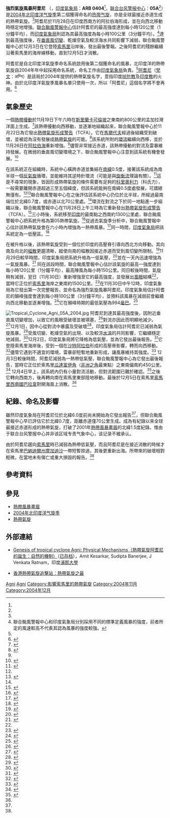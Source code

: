 {{Infobox Hurricane
|Name=強烈氣旋風暴阿耆尼<br />{{lang|en|Severe Cyclonic Storm Agni}}
|Type=熱帶氣旋
|Year=2004
|Basin=NIO
|Image location=Cyclone Agni.jpg
|Image name=位於赤道以北，形成後不久的氣旋阿耆尼
|Formed=2004年11月28日
|Dissipated=2004年12月2日
|3-min winds=55<!--NMC：33m/s-->
|1-min winds=65
|Pressure=994
|Damages=none
|Fatalities=無報導
|Areas=[[索馬里|索馬里]]
|Hurricane season=[[2004年北印度洋氣旋季|2004年北印度洋氣旋季]]
}}
'''強烈氣旋風暴阿耆尼''' （{{lang-en|Severe Cyclonic Storm Agni}}，[[印度氣象局|印度氣象局]]：'''ARB 0404'''<ref name="naming"/>，[[联合台风警报中心|联合台风警报中心]]：'''05A'''<ref name="jtwc"/>）是[[2004年北印度洋气旋季|2004年北印度洋气旋季]]第二個獲得命名的[[热带气旋|热带气旋]]，亦是全球最接近赤道生成的熱帶氣旋。<ref name="jtwc"/>阿耆尼於11月28日在印度西南方的阿拉伯海形成，並在向西北移動時穩定地增強。[[聯合颱風警報中心|聯合颱風警報中心]]估計阿耆尼的最高強度達到每小時120公里（1分鐘平均），而[[印度氣象局|印度氣象局]]則認為其最高強度為每小時100公里（3分鐘平均）。<ref>聯合颱風警報中心和印度氣象局分別採用不同的標準定義風暴的強度，前者所定的風速較高不代表其認為風暴的強度較強。</ref>達到最高強度後，在[[風切變#垂直風切變|垂直風切變]]、乾燥空氣及較涼海水共同影響下減弱，聯合颱風警報中心於12月3日在它登陸[[索馬里|索馬里]]沿岸後，發出最後警報。之後阿耆尼的殘餘繼續沿著索馬里的海岸線移動，直到12月5日才消散。

阿耆尼是自北印度洋氣旋季命名系統啟用後第二個獲命名的風暴，北印度洋的熱帶氣旋自2004年年中起採用命名系統，命名工作由[[印度氣象局|印度氣象局]]負責。<ref name="naming"/>[[阿耆尼|阿耆尼]]（[[梵文|梵文]]：अग्नि）是該局於2004年提供的熱帶氣旋名字，意指印度[[吠陀教|吠陀教]]及[[印度教|印度教]]的火神。由於北印度洋氣旋季風暴名單只使用一次，所以「阿耆尼」這個名字將不會再用。<ref name="naming">{{cite web|author=世界氣象組織|date=2005-07-01|script-title=Fact Sheet: Tropical Cyclone Naming|trans_title=資料概覽：熱帶氣旋命名|accessdate=2009-01-05|url=http://www.wmo.int/pages/prog/www/tcp/documents/FactShtTCNames1July05.pdf|format=PDF|archive-date=2013-11-09|archive-url=https://web.archive.org/web/20131109133043/http://www.wmo.int/pages/prog/www/tcp/documents/FactShtTCNames1July05.pdf|dead-url=no}}</ref>

== 氣象歷史 ==
{{storm path|Agni 2004 track.png}}
一個[[熱帶擾動|熱帶擾動]]於11月19日下午六時在[[斯里蘭卡|斯里蘭卡]][[可倫坡|可倫坡]]之東南約800公里的孟加拉灣洋面上生成。<ref name="mmm">{{cite web|author=Amit Kesarkar, Sudipta Banerjee, J Venkata Ratnam |year=2006 |script-title=Genesis of tropical cyclone Agni: Physical Mechanisms |trans_title=熱帶氣旋阿耆尼的誕生：自然的機制） |publisher=印度[[浦那大學|浦那大學]] |accessdate=2009-01-04 |url=http://www.mmm.ucar.edu/wrf/users/workshops/WS2006/abstracts/PSession03/P3_2_Kesarkar.pdf |archiveurl=https://web.archive.org/web/20110716111636/http://www.mmm.ucar.edu/wrf/users/workshops/WS2006/abstracts/PSession03/P3_2_Kesarkar.pdf |archivedate=2011-07-16 |format=PDF |deadurl=yes }}</ref>該熱帶擾動向西移動，並逐漸地組織起來，聯合颱風警報中心於11月22日為它發出[[熱帶氣旋形成警告|熱帶氣旋形成警告]]（TCFA）。它在[[馬爾代夫|馬爾代夫]]經過後組織受到破壞，並被認為沒有發展成[[熱帶氣旋|熱帶氣旋]]的可能。<ref name="gp">{{cite web|author=Gary Padgett|date=2005-05-17|script-title=November 2004 Worldwide Tropical Cyclone Summary|trans_title=2004年世界熱帶氣旋總結|accessdate=2009-01-04|url=http://www.australiasevereweather.com/cyclones/2005/summ0411.htm|archive-date=2008-09-28|archive-url=https://web.archive.org/web/20080928215535/http://www.australiasevereweather.com/cyclones/2005/summ0411.htm|dead-url=no}}</ref>該系統所附的[[大氣環流|環流]]繼續向西移，並於11月26日在[[阿拉伯海|阿拉伯海]]重新增強。<ref name="mmm"/>儘管非常接近赤道，該熱帶擾動的對流及雷暴維持發展。在微弱的垂直風切變環境之下，聯合颱風警報中心注意到該系統有機會發展。<ref>{{cite web|author=Pitts, Klinzmann, & Funk|date=2004-11-26|script-title=Significant Tropical Weather Advisory for the Indian Ocean|trans_title=印度洋重要熱帶天氣報告|publisher=聯合颱風警報中心|accessdate=2009-01-04|url=ftp://ftp.met.fsu.edu/pub/weather/tropical/GuamStuff/2004/Nov/2004112618-ABIO.PGTW}}{{dead link|date=2018年1月 |bot=InternetArchiveBot |fix-attempted=yes }}</ref> 

在該系統正在組織時，系統中心橫跨赤道並集結在[[緯度|南緯]]0.5度，接著該系統成為南半球一個[[反氣旋|反氣旋]]循環，並能維持其逆時針環流（可能是與[[旋衡流|旋衡流]]理論有關）。<ref>{{cite web|title=香港熱帶氣旋追擊站：熱帶氣旋之最（世界之最）－最接近赤道的熱帶氣旋|url=http://www.hkcoc.com/topestcyc.htm#最近赤道|accessdate=2009-07-21|archive-date=2009-08-26|archive-url=https://web.archive.org/web/20090826174007/http://www.hkcoc.com/topestcyc.htm#最近赤道|dead-url=no}}</ref>這是不尋常的現象，皆因形成熱帶氣旋的條件需要有足夠的[[科里奧利力|科里奧利力]]（科氏力），一般需要離開赤道超過三至五個緯度，但該系統能夠在南緯0.5度處發展，可謂絕無僅有。<ref name="mmm"/><ref name="wmo">{{cite web|author=國際民航組織|publisher=世界氣象組織|date=2005-10-07|script-title=RA I Tropical Cyclone Committee for the South-West Indian Ocean: Seventeenth Session|trans_title=西南印度洋熱帶氣旋委員會：第十七次會議|accessdate=2009-01-04|url=http://www.wmo.int/pages/prog/www/tcp/documents/RAITCC-17En.pdf|format=PDF|archive-date=2012-07-17|archive-url=https://web.archive.org/web/20120717054942/http://www.wmo.int/pages/prog/www/tcp/documents/RAITCC-17En.pdf|dead-url=no}}</ref>聯合颱風警報中心在之後評估該系統中心仍位於北半球，所經過最南端位於北緯0.7度，或赤道以北70公里處。<ref name="jtwc"/>環流在對流之下於同一地點進一步組織以後，聯合颱風警報中心在11月28日上午三時為它重新發出[[熱帶氣旋形成警告|熱帶氣旋形成警告]]（TCFA）。<ref>{{cite web|author=Pitts, Klinzmann, & Funk|date=2004-11-28|script-title=Significant Tropical Weather Advisory for the Indian Ocean|trans_title=印度洋重要熱帶天氣報告|publisher=聯合颱風警報中心|accessdate=2009-01-04|url=ftp://ftp.met.fsu.edu/pub/weather/tropical/GuamStuff/2004/Nov/2004112803-ABIO.PGTW}}{{dead link|date=2018年1月 |bot=InternetArchiveBot |fix-attempted=yes }}</ref>三小時後，系統移至[[印度|印度]]的最南點之西南約1300公里處，聯合颱風警報中心把系統升格為第05{{lang|en|A}}熱帶氣旋。<ref>{{cite web|author=Christian|date=2004-11-28|script-title=Tropical Cyclone Position Report|trans_title=熱帶氣旋位置報告|publisher=聯合颱風警報中心|accessdate=2009-01-05|url=ftp://ftp.met.fsu.edu/pub/weather/tropical/GuamStuff/2004/Nov/2004112806-TPIO.PGTW}}{{dead link|date=2018年1月 |bot=InternetArchiveBot |fix-attempted=yes }}</ref>從過去氣旋季分析中，聯合颱風警報中心估計該熱帶氣旋會在六小時內增強為一熱帶風暴。<ref name="jtwc">{{cite web|author=聯合颱風警報中心|date=2005-12-05|script-title=en:Tropical Cyclone 05A Report|trans_title=第05A熱帶氣旋報告|accessdate=2009-01-05|url=http://metocph.nmci.navy.mil/jtwc/atcr/2004atcr/NWP_IO/StormNWP_IO/IO05.html|deadurl=yes|archiveurl=https://web.archive.org/web/20080107000433/http://metocph.nmci.navy.mil/jtwc/atcr/2004atcr/NWP_IO/StormNWP_IO/IO05.html|archivedate=2008-01-07}}</ref>同一時間，[[印度氣象局|印度氣象局]]把該系統定為一低壓區。<ref>{{cite web|author=印度氣象局|date=2004-11-28|script-title=Tropical Weather Outlook|trans_title=熱帶天氣展望|accessdate=2009-01-05|url=ftp://ftp.met.fsu.edu/pub/weather/tropical/New-Delhi/2004/Nov/2004112807.DEMS}}{{dead link|date=2018年1月 |bot=InternetArchiveBot |fix-attempted=yes }}</ref>

在被升格以後，該熱帶氣旋受到一個位於印度的高壓脊引導向西北方向移動。其向南及向北的[[幅散_(氣象學)|幅散]]更趨清晰，縱使向南的幅散因接近赤道而受到風切變所限制。<ref>{{cite web|author=聯合颱風警報中心|date=2004-11-28|script-title=en:Tropical Cyclone 05A Warning NR 001|trans_title=第05A熱帶氣旋警報NR001|accessdate=2009-01-05|url=ftp://ftp.met.fsu.edu/pub/weather/tropical/GuamStuff/2004/Nov/2004112809-WTIO.PGTW}}{{dead link|date=2018年1月 |bot=InternetArchiveBot |fix-attempted=yes }}</ref>11月29日較早時間，印度氣象局把系統升格為一低氣壓，<ref>{{cite web|author=印度氣象局|date=2004-11-29|script-title=Tropical Weather Outlook|trans_title=熱帶天氣展望|accessdate=2009-01-05|url=ftp://ftp.met.fsu.edu/pub/weather/tropical/New-Delhi/2004/Nov/2004112906.DEMS}}{{dead link|date=2018年1月 |bot=InternetArchiveBot |fix-attempted=yes }}</ref>並在一天內迅速增強為一氣旋風暴。<ref>{{cite web|author=印度氣象局|date=2004-11-29|script-title=Tropical Weather Outlook (2)|trans_title=熱帶天氣展望(二)|accessdate=2009-01-05|url=ftp://ftp.met.fsu.edu/pub/weather/tropical/New-Delhi/2004/Nov/2004112918.DEMS}}{{dead link|date=2018年1月 |bot=InternetArchiveBot |fix-attempted=yes }}</ref> 同在該段時間，聯合颱風警報中心估計該氣旋的最高一強度達到每小時120公里（1分鐘平均），最高陣風為每小時150公里。同日較後時間，氣旋稍有減弱，翌日（11月30日）重新增強至它的最高強度，並發展出[[風眼|風眼]]結構<ref name="jtwc"/>，當時它正位於[[索馬里|索馬里]]海岸之東南約1500公里。<ref>{{cite web|author=Ronsse|date=2004-11-30|script-title=Tropical Cyclone Position Report|trans_title=熱帶氣旋位置報告|publisher=聯合颱風警報中心|accessdate=2009-01-05|url=ftp://ftp.met.fsu.edu/pub/weather/tropical/GuamStuff/2004/Nov/2004113006-TPIO.PGTW}}{{dead link|date=2018年1月 |bot=InternetArchiveBot |fix-attempted=yes }}</ref>在11月30日中午12時，印度氣象局為它發出第一次完整報告，並命名為強烈氣旋風暴阿耆尼。印度氣象局估計阿耆尼的顛峰強度會達到每小時100公里（3分鐘平均），並預料該風暴在減弱前會繼續向西北移動並逐漸增強。<ref name="imd1">{{cite web|author=印度氣象局|date=2004-11-30|script-title=Tropical Cyclone Agni Warning NR 001|trans_title=熱帶氣旋05A警報NR001|accessdate=2009-01-05|url=ftp://ftp.met.fsu.edu/pub/weather/tropical/New-Delhi/2004/Nov/2004113012.DEMS}}{{dead link|date=2018年1月 |bot=InternetArchiveBot |fix-attempted=yes }}</ref>它在顛峰時期的最低氣壓為994[[巴|毫巴]]。<ref name="bt">{{cite web|author=Kruk, Knapp, and Levinson|year=2009|title=A Technique for Merging Global Tropical Cyclone Best Track Data: Data for the Northern Hemisphere|publisher=Journal of Atmospheric and Oceanic Technology|accessdate=2009-01-05|url=ftp://eclipse.ncdc.noaa.gov/pub/ibtracs/v01cor-r01/ibtracs_tape/NorthernHemisphere.ibtracs.v01cor-r01.tape|format=TAPE}}</ref>

[[File:Tropical_Cyclone_Agni_05A_2004.jpg|right]]
阿耆尼到達其最高強度後，因附近垂直風切變增加，以致它的風眼受破壞並被填塞，<ref>{{cite web|author=Lam|date=2004-11-30|script-title=Tropical Cyclone Position Report|trans_title=熱帶氣旋位置報告|publisher=聯合颱風警報中心|accessdate=2009-01-05|url=ftp://ftp.met.fsu.edu/pub/weather/tropical/GuamStuff/2004/Nov/2004113012-TPIO.PGTW}}{{dead link|date=2018年1月 |bot=InternetArchiveBot |fix-attempted=yes }}</ref>對流亦因此而明顯地減少。<ref>{{cite web|author=聯合颱風警報中心|date=2004-11-30|script-title=en:Tropical Cyclone 05A Warning NR 007|trans_title=第05A熱帶氣旋警報NR007|accessdate=2009-01-05|url=ftp://ftp.met.fsu.edu/pub/weather/tropical/GuamStuff/2004/Nov/2004113021-WTIO.PGTW}}{{dead link|date=2018年1月 |bot=InternetArchiveBot |fix-attempted=yes }}</ref>12月1日，因中心從對流中暴露及受破壞<ref>{{cite web|author=Lam|date=2004-12-01|script-title=Tropical Cyclone Position Report|trans_title=熱帶氣旋位置報告|publisher=聯合颱風警報中心|accessdate=2009-01-05|url=ftp://ftp.met.fsu.edu/pub/weather/tropical/GuamStuff/2004/Dec/2004120112-TPIO.PGTW}}{{dead link|date=2018年1月 |bot=InternetArchiveBot |fix-attempted=yes }}</ref>，印度氣象局估計阿耆尼已減弱為氣旋風暴。<ref>{{cite web|author=印度氣象局|date=2004-12-01|script-title=Tropical Weather Outlook|trans_title=熱帶天氣展望|accessdate=2009-01-05|url=ftp://ftp.met.fsu.edu/pub/weather/tropical/New-Delhi/2004/Dec/2004120109.DEMS}}{{dead link|date=2018年1月 |bot=InternetArchiveBot |fix-attempted=yes }}</ref>受風切變、乾燥空氣的出現、以及較涼[[海面溫度|水溫]]的共同影響，它繼續穩定地減弱。<ref>{{cite web|author=聯合颱風警報中心|date=2004-12-02|script-title=en:Tropical Cyclone 05A (Agni) Warning NR 010|trans_title=第05A熱帶氣旋警報NR010|accessdate=2009-01-05|url=ftp://ftp.met.fsu.edu/pub/weather/tropical/GuamStuff/2004/Dec/2004120203-WTIO.PGTW}}{{dead link|date=2018年1月 |bot=InternetArchiveBot |fix-attempted=yes }}</ref>12月2日，印度氣象局將它降格為低氣壓，並為它發出最後報告。<ref>{{cite web|author=印度氣象局|date=2004-12-02|script-title=Tropical Weather Outlook|trans_title=熱帶天氣展望|accessdate=2009-01-05|url=ftp://ftp.met.fsu.edu/pub/weather/tropical/New-Delhi/2004/Dec/2004120206.DEMS}}{{dead link|date=2018年1月 |bot=InternetArchiveBot |fix-attempted=yes }}</ref>它登陸索馬里海岸後，受到一個在[[沙特阿拉伯|沙特阿拉伯]]形成的高壓脊影響，轉而向西移動。<ref>{{cite web|author=Joint Typhoon Warning Center|date=2004-12-02|script-title=en:Tropical Cyclone 05A (Agni) Warning NR 011|trans_title=第05A熱帶氣旋警報NR011|accessdate=2009-01-05|url=ftp://ftp.met.fsu.edu/pub/weather/tropical/GuamStuff/2004/Dec/2004120215-WTIO.PGTW}}{{dead link|date=2018年1月 |bot=InternetArchiveBot |fix-attempted=yes }}</ref>儘管它遇到不適宜的環境，雷暴卻短暫地重新形成，讓風暴維持其強度。<ref>{{cite web|author=聯合颱風警報中心|date=2004-12-03|script-title=en:Tropical Cyclone 05A (Agni) Warning NR 013A|trans_title=第05A熱帶氣旋警報NR013A|accessdate=2009-01-05|url=ftp://ftp.met.fsu.edu/pub/weather/tropical/GuamStuff/2004/Dec/2004120309-WTIO.PGTW}}{{dead link|date=2018年1月 |bot=InternetArchiveBot |fix-attempted=yes }}</ref> 12月3日較後時間，阿耆尼減弱為一熱帶低氣壓，聯合颱風警報中心為它發出最後報告，當時它正位於索馬里[[瓜達富伊角|瓜達富伊角]]（[[非洲之角|非洲之角]]最東點）之東南偏南約450公里。<ref>{{cite web|author=聯合颱風警報中心|date=2004-12-03|script-title=en:Tropical Cyclone 05A (Agni) Warning NR 014A|4=|trans_title=第05A熱帶氣旋警報NR014A|accessdate=2009-01-05|url=ftp://ftp.met.fsu.edu/pub/weather/tropical/GuamStuff/2004/Dec/2004120321-WTIO.PGTW}}{{dead link|date=2018年1月 |bot=InternetArchiveBot |fix-attempted=yes }}</ref> 12月4日早上，該系統內仍有小量對流活動，但對流範圍已難於確認。<ref>{{cite web|author=Fjeld|date=2004-12-05|script-title=Tropical Cyclone Position Report|trans_title=熱帶氣旋位置報告|publisher=聯合颱風警報中心|accessdate=2009-01-05|url=ftp://ftp.met.fsu.edu/pub/weather/tropical/GuamStuff/2004/Dec/2004120403-TPIO.PGTW}}{{dead link|date=2018年1月 |bot=InternetArchiveBot |fix-attempted=yes }}</ref>之後它轉向西南方，後再轉向南在索馬里東部陸地移動。最後於12月5日在索馬里[[索馬里西南國|索馬里西南國]][[巴拉韋|巴拉韋]]對開海面上消散。<ref name="jtwc"/>

== 紀錄、命名及影響 ==
雖然印度氣象局在阿耆尼位於北緯6.0度前尚未開始為它發出報告<ref name="imd1"/>，但聯合颱風警報中心早已評估它於北緯0.7度，距離赤道僅70公里生成。成為有紀錄以來全球最接近赤道形成的熱帶氣旋，打破了2001年[[熱帶風暴畫眉|熱帶風暴畫眉]]的北緯1.5度紀錄。惟由于联合台风警报中心并非该区域专责气象中心，该记录不被承认。

由於阿耆尼趨向[[索馬里|索馬里]]時已減弱為熱帶低氣壓，而且阿耆尼是在接近消散的時候才在索馬里[[巴納迪爾州|巴納迪爾州]][[摩加迪沙|摩加迪沙]]一帶短暫掠過，其後更重新出海。所帶來的破壞相對輕微，在當地未有傷亡或重大損毀的報告。<ref name="jtwc"/>

== 參考資料 ==
{{reflist|2}}

== 參見 ==
*[[熱帶風暴畫眉|熱帶風暴畫眉]]
*[[2004年北印度洋气旋季|2004年北印度洋气旋季]]
*[[熱帶氣旋|熱帶氣旋]]

== 外部連結 ==
*{{en}}[http://www.mmm.ucar.edu/wrf/users/workshops/WS2006/abstracts/PSession03/P3_2_Kesarkar.pdf Genesis of tropical cyclone Agni: Physical Mechanisms（熱帶氣旋阿耆尼的誕生：自然的機制）]（[http://web.archive.org/web/20110716111636/http://www.mmm.ucar.edu/wrf/users/workshops/WS2006/abstracts/PSession03/P3_2_Kesarkar.pdf 已存档]），Amit Kesarkar, Sudipta Banerjee, J Venkata Ratnam，印度[[浦那大學|浦那大學]]
*{{zh}}[http://www.hkcoc.com/topestcyc.htm 香港熱帶氣旋追擊站：熱帶氣旋之最] {{Wayback|url=http://www.hkcoc.com/topestcyc.htm |date=20090826174007 }}

[[Category:2004年北印度洋氣旋季|Agni]]
[[Category:一級熱帶氣旋|Agni]]
[[Category:影響索馬里的熱帶氣旋|Category:影響索馬里的熱帶氣旋]]
[[Category:2004年11月|Category:2004年11月]]
[[Category:2004年12月|Category:2004年12月]]